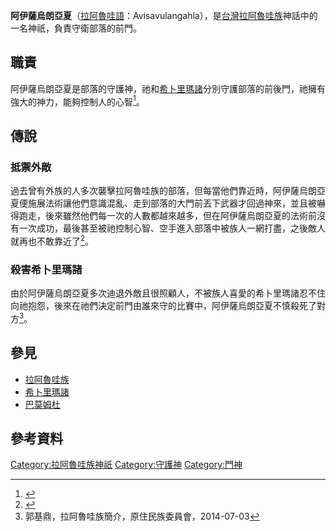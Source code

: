 '''阿伊薩烏朗亞夏'''（[[拉阿魯哇語|拉阿魯哇語]]：Avisavulangahla），是[[台灣|台灣]][[拉阿魯哇族|拉阿魯哇族]]神話中的一名神祇，負責守衛部落的前門。
==職責==
阿伊薩烏朗亞夏是部落的守護神，祂和[[希卜里瑪諸|希卜里瑪諸]]分別守護部落的前後門，祂擁有強大的神力，能夠控制人的心智<ref name="前後門神">{{cite web |url=https://www.cip.gov.tw/portal/kids/tale/hlaalua_txt.htm|title=拉阿魯哇族—前後門神的故事|accessdate=2016-10-20}}</ref>。
==傳說==
===抵禦外敵===
過去曾有外族的人多次襲擊拉阿魯哇族的部落，但每當他們靠近時，阿伊薩烏朗亞夏便施展法術讓他們意識混亂、走到部落的大門前丟下武器才回過神來，並且被嚇得跑走，後來雖然他們每一次的人數都越來越多，但在阿伊薩烏朗亞夏的法術前沒有一次成功，最後甚至被祂控制心智、空手進入部落中被族人一網打盡，之後敵人就再也不敢靠近了<ref name="拉阿魯哇傳說故事">{{cite web |url=https://www.youtube.com/watch?v=wzaJbzM145E&list=PLpTjG0Jej8Y3iZN2aS1K0_AZ6QOnpPIKC&index=15|title=拉阿魯哇傳說故事 前後門神 16-拉阿魯哇語版|accessdate=2019-10-08}}</ref>。
===殺害希卜里瑪諸===
{{main|希卜里瑪諸}}
由於阿伊薩烏朗亞夏多次迪退外敵且很照顧人，不被族人喜愛的希卜里瑪諸忍不住向祂抱怨，後來在祂們決定前門由誰來守的比賽中，阿伊薩烏朗亞夏不慎殺死了對方<ref name="拉阿魯哇族簡介">郭基鼎，拉阿魯哇族簡介，原住民族委員會，2014-07-03</ref>。
==參見==
*[[拉阿魯哇族|拉阿魯哇族]]
*[[希卜里瑪諸|希卜里瑪諸]]
*[[巴莫姆杜|巴莫姆杜]]
==參考資料==
{{reflist}}
[[Category:拉阿魯哇族神祇|Category:拉阿魯哇族神祇]]
[[Category:守護神|Category:守護神]]
[[Category:門神|Category:門神]]
{{Myth-stub}}